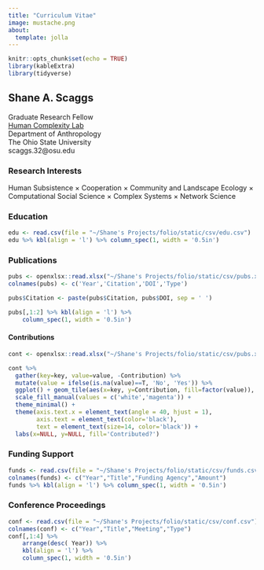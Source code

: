 ```yaml
---
title: "Curriculum Vitae"
image: mustache.png
about:
  template: jolla
---
```


```r
knitr::opts_chunk$set(echo = TRUE)
library(kableExtra)
library(tidyverse)
```

## Shane A. Scaggs

<p style="text-align: left;">

Graduate Research Fellow<br> [Human Complexity Lab](https://u.osu.edu/hclab/)<br> Department of Anthropology<br> The Ohio State University<br> scaggs.32\@osu.edu

</p>

### Research Interests

Human Subsistence $\times$ Cooperation $\times$ Community and Landscape Ecology $\times$ Computational Social Science $\times$ Complex Systems $\times$ Network Science

### Education

```r
edu <- read.csv(file = "~/Shane's Projects/folio/static/csv/edu.csv")
edu %>% kbl(align = 'l') %>% column_spec(1, width = '0.5in')
```

### Publications

```r
pubs <- openxlsx::read.xlsx("~/Shane's Projects/folio/static/csv/pubs.xlsx", sheet=1)
colnames(pubs) <- c('Year','Citation','DOI','Type')

pubs$Citation <- paste(pubs$Citation, pubs$DOI, sep = ' ')

pubs[,1:2] %>% kbl(align = 'l') %>%
    column_spec(1, width = '0.5in')

```

#### Contributions

```r
cont <- openxlsx::read.xlsx("~/Shane's Projects/folio/static/csv/pubs.xlsx", sheet=2)

cont %>% 
  gather(key=key, value=value, -Contribution) %>%
  mutate(value = ifelse(is.na(value)==T, 'No', 'Yes')) %>%
  ggplot() + geom_tile(aes(x=key, y=Contribution, fill=factor(value)), color='black',size=1) + 
  scale_fill_manual(values = c('white','magenta')) +
  theme_minimal() + 
  theme(axis.text.x = element_text(angle = 40, hjust = 1), 
        axis.text = element_text(color='black'),
        text = element_text(size=14, color='black')) + 
  labs(x=NULL, y=NULL, fill='Contributed?')  
```

### Funding Support

```r
funds <- read.csv(file = "~/Shane's Projects/folio/static/csv/funds.csv")
colnames(funds) <- c("Year","Title","Funding Agency","Amount")
funds %>% kbl(align = 'l') %>% column_spec(1, width = '0.5in')
```

### Conference Proceedings

```r
conf <- read.csv(file = "~/Shane's Projects/folio/static/csv/conf.csv")
colnames(conf) <- c("Year","Title","Meeting","Type")
conf[,1:4] %>% 
    arrange(desc( Year)) %>%
    kbl(align = 'l') %>% 
    column_spec(1, width = '0.5in')

```
